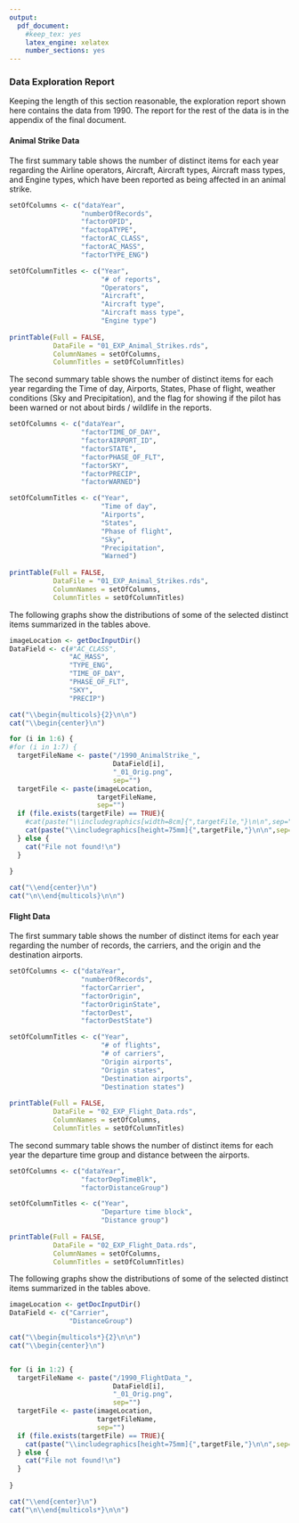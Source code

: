 ```yaml
---
output:
  pdf_document:
    #keep_tex: yes
    latex_engine: xelatex
    number_sections: yes
---
```



### Data Exploration Report

Keeping the length of this section reasonable, the exploration report shown here contains the data from 1990. The report for the rest of the data is in the appendix of the final document.

#### Animal Strike Data

The first summary table shows the number of distinct items for each year regarding the Airline operators, Aircraft, Aircraft types, Aircraft mass types, and Engine types, which have been reported as being affected in an animal strike.

```r
setOfColumns <- c("dataYear",
                  "numberOfRecords",
                  "factorOPID",
                  "factopATYPE",
                  "factorAC_CLASS",
                  "factorAC_MASS",
                  "factorTYPE_ENG")

setOfColumnTitles <- c("Year",
                       "# of reports",
                       "Operators",
                       "Aircraft",
                       "Aircraft type",
                       "Aircraft mass type",
                       "Engine type")
  
printTable(Full = FALSE, 
           DataFile = "01_EXP_Animal_Strikes.rds", 
           ColumnNames = setOfColumns, 
           ColumnTitles = setOfColumnTitles)
```

The second summary table shows the number of distinct items for each year regarding the Time of day, Airports, States, Phase of flight, weather conditions (Sky and Precipitation), and the flag for showing if the pilot has been warned or not about birds / wildlife in the reports.

```r
setOfColumns <- c("dataYear",
                  "factorTIME_OF_DAY",
                  "factorAIRPORT_ID",
                  "factorSTATE",
                  "factorPHASE_OF_FLT",
                  "factorSKY",
                  "factorPRECIP",
                  "factorWARNED")

setOfColumnTitles <- c("Year",
                       "Time of day",
                       "Airports",
                       "States",
                       "Phase of flight",
                       "Sky",
                       "Precipitation",
                       "Warned")
  
printTable(Full = FALSE, 
           DataFile = "01_EXP_Animal_Strikes.rds", 
           ColumnNames = setOfColumns, 
           ColumnTitles = setOfColumnTitles)
```


The following graphs show the distributions of some of the selected distinct items summarized in the tables above.

\newpage

```r

imageLocation <- getDocInputDir()
DataField <- c(#"AC_CLASS",
               "AC_MASS", 
               "TYPE_ENG", 
               "TIME_OF_DAY", 
               "PHASE_OF_FLT", 
               "SKY", 
               "PRECIP")

cat("\\begin{multicols}{2}\n\n")
cat("\\begin{center}\n")

for (i in 1:6) {
#for (i in 1:7) {
  targetFileName <- paste("/1990_AnimalStrike_", 
                          DataField[i],
                          "_01_Orig.png", 
                          sep="")
  targetFile <- paste(imageLocation,
                      targetFileName,
                      sep="")
  if (file.exists(targetFile) == TRUE){
    #cat(paste("\\includegraphics[width=8cm]{",targetFile,"}\n\n",sep=""),sep="")
    cat(paste("\\includegraphics[height=75mm]{",targetFile,"}\n\n",sep=""),sep="")
  } else {
    cat("File not found!\n")
  }
  
}

cat("\\end{center}\n")
cat("\n\\end{multicols}\n\n")

```
\newpage

#### Flight Data

The first summary table shows the number of distinct items for each year regarding the number of records, the carriers, and the origin and the destination airports.

```r
setOfColumns <- c("dataYear",
                  "numberOfRecords",
                  "factorCarrier",
                  "factorOrigin",
                  "factorOriginState",
                  "factorDest",
                  "factorDestState")

setOfColumnTitles <- c("Year",
                       "# of flights",
                       "# of carriers",
                       "Origin airports",
                       "Origin states",
                       "Destination airports",
                       "Destination states")
  
printTable(Full = FALSE, 
           DataFile = "02_EXP_Flight_Data.rds", 
           ColumnNames = setOfColumns, 
           ColumnTitles = setOfColumnTitles)
```


The second summary table shows the number of distinct items for each year the departure time group and distance between the airports.

```r
setOfColumns <- c("dataYear",
                  "factorDepTimeBlk",
                  "factorDistanceGroup")

setOfColumnTitles <- c("Year",
                       "Departure time block",
                       "Distance group")
  
printTable(Full = FALSE, 
           DataFile = "02_EXP_Flight_Data.rds", 
           ColumnNames = setOfColumns, 
           ColumnTitles = setOfColumnTitles)
```


The following graphs show the distributions of some of the selected distinct items summarized in the tables above.

```r

imageLocation <- getDocInputDir()
DataField <- c("Carrier",
               "DistanceGroup")

cat("\\begin{multicols*}{2}\n\n")
cat("\\begin{center}\n")


for (i in 1:2) {
  targetFileName <- paste("/1990_FlightData_", 
                          DataField[i],
                          "_01_Orig.png", 
                          sep="")
  targetFile <- paste(imageLocation, 
                      targetFileName, 
                      sep="")
  if (file.exists(targetFile) == TRUE){
    cat(paste("\\includegraphics[height=75mm]{",targetFile,"}\n\n",sep=""),sep="")
  } else {
    cat("File not found!\n")
  }
  
}

cat("\\end{center}\n")
cat("\n\\end{multicols*}\n\n")


```
